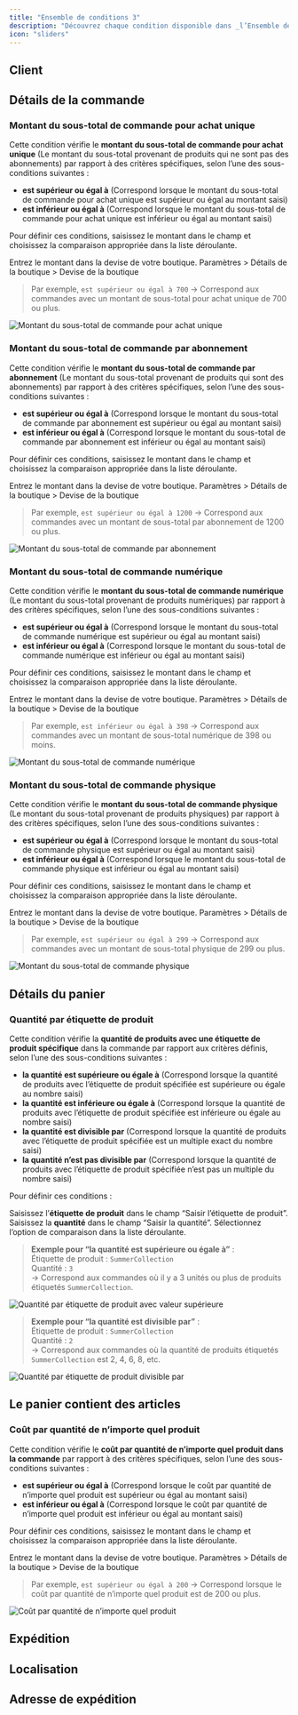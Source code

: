 ```yaml
---
title: "Ensemble de conditions 3"
description: "Découvrez chaque condition disponible dans _l’Ensemble de conditions 3_."
icon: "sliders"
---
```



<Always />

<PreviousAllConditionsInvalid />

## Client

<EmailAddress />
<CustomerTag />

## Détails de la commande

<OrderTotalAmount />
<OrderSubtotalAmount />

### Montant du sous-total de commande pour achat unique

Cette condition vérifie le **montant du sous-total de commande pour achat unique** (Le montant du sous-total provenant de produits qui ne sont pas des abonnements) par rapport à des critères spécifiques, selon l’une des sous-conditions suivantes :

- **est supérieur ou égal à** (Correspond lorsque le montant du sous-total de commande pour achat unique est supérieur ou égal au montant saisi)
- **est inférieur ou égal à** (Correspond lorsque le montant du sous-total de commande pour achat unique est inférieur ou égal au montant saisi)

Pour définir ces conditions, saisissez le montant dans le champ et choisissez la comparaison appropriée dans la liste déroulante.

<Note>
  Entrez le montant dans la devise de votre boutique. Paramètres > Détails de la boutique > Devise de la boutique
</Note>

> Par exemple, `est supérieur ou égal à 700` → Correspond aux commandes avec un montant de sous-total pour achat unique de 700 ou plus.

<img
  src="/images/essentials/condition-sets/order-subtotal-one-time-purchase-amount.webp"
  alt="Montant du sous-total de commande pour achat unique"
/>

### Montant du sous-total de commande par abonnement

Cette condition vérifie le **montant du sous-total de commande par abonnement** (Le montant du sous-total provenant de produits qui sont des abonnements) par rapport à des critères spécifiques, selon l’une des sous-conditions suivantes :

- **est supérieur ou égal à** (Correspond lorsque le montant du sous-total de commande par abonnement est supérieur ou égal au montant saisi)
- **est inférieur ou égal à** (Correspond lorsque le montant du sous-total de commande par abonnement est inférieur ou égal au montant saisi)

Pour définir ces conditions, saisissez le montant dans le champ et choisissez la comparaison appropriée dans la liste déroulante.

<Note>
  Entrez le montant dans la devise de votre boutique. Paramètres > Détails de la boutique > Devise de la boutique
</Note>

> Par exemple, `est supérieur ou égal à 1200` → Correspond aux commandes avec un montant de sous-total par abonnement de 1200 ou plus.

<img
  src="/images/essentials/condition-sets/order-subtotal-subscription-amount.webp"
  alt="Montant du sous-total de commande par abonnement"
/>

### Montant du sous-total de commande numérique

Cette condition vérifie le **montant du sous-total de commande numérique** (Le montant du sous-total provenant de produits numériques) par rapport à des critères spécifiques, selon l’une des sous-conditions suivantes :

- **est supérieur ou égal à** (Correspond lorsque le montant du sous-total de commande numérique est supérieur ou égal au montant saisi)
- **est inférieur ou égal à** (Correspond lorsque le montant du sous-total de commande numérique est inférieur ou égal au montant saisi)

Pour définir ces conditions, saisissez le montant dans le champ et choisissez la comparaison appropriée dans la liste déroulante.

<Note>
  Entrez le montant dans la devise de votre boutique. Paramètres > Détails de la boutique > Devise de la boutique
</Note>

> Par exemple, `est inférieur ou égal à 398` → Correspond aux commandes avec un montant de sous-total numérique de 398 ou moins.

<img
  src="/images/essentials/condition-sets/order-subtotal-digital-amount.webp"
  alt="Montant du sous-total de commande numérique"
/>

### Montant du sous-total de commande physique

Cette condition vérifie le **montant du sous-total de commande physique** (Le montant du sous-total provenant de produits physiques) par rapport à des critères spécifiques, selon l’une des sous-conditions suivantes :

- **est supérieur ou égal à** (Correspond lorsque le montant du sous-total de commande physique est supérieur ou égal au montant saisi)
- **est inférieur ou égal à** (Correspond lorsque le montant du sous-total de commande physique est inférieur ou égal au montant saisi)

Pour définir ces conditions, saisissez le montant dans le champ et choisissez la comparaison appropriée dans la liste déroulante.

<Note>
  Entrez le montant dans la devise de votre boutique. Paramètres > Détails de la boutique > Devise de la boutique
</Note>

> Par exemple, `est supérieur ou égal à 299` → Correspond aux commandes avec un montant de sous-total physique de 299 ou plus.

<img
  src="/images/essentials/condition-sets/order-subtotal-physical-amount.webp"
  alt="Montant du sous-total de commande physique"
/>

<OrderTotalQuantity />

## Détails du panier

<OrderSubtotalAmountPerProductTag />
<OrderSubtotalAmountMinusOrderSubtotalAmountPerProductTag />

### Quantité par étiquette de produit

Cette condition vérifie la **quantité de produits avec une étiquette de produit spécifique** dans la commande par rapport aux critères définis, selon l’une des sous-conditions suivantes :

- **la quantité est supérieure ou égale à** (Correspond lorsque la quantité de produits avec l’étiquette de produit spécifiée est supérieure ou égale au nombre saisi)
- **la quantité est inférieure ou égale à** (Correspond lorsque la quantité de produits avec l’étiquette de produit spécifiée est inférieure ou égale au nombre saisi)
- **la quantité est divisible par** (Correspond lorsque la quantité de produits avec l’étiquette de produit spécifiée est un multiple exact du nombre saisi)
- **la quantité n’est pas divisible par** (Correspond lorsque la quantité de produits avec l’étiquette de produit spécifiée n’est pas un multiple du nombre saisi)

Pour définir ces conditions :

<Steps>
  <Step title="Saisir l’étiquette de produit">
    Saisissez l’<strong>étiquette de produit</strong> dans le champ “Saisir l’étiquette de produit”.
  </Step>

  <Step title="Saisir la quantité">
    Saisissez la <strong>quantité</strong> dans le champ “Saisir la quantité”.
  </Step>

  <Step title="Sélectionner l’option de comparaison">
    Sélectionnez l’option de comparaison dans la liste déroulante.
  </Step>
</Steps>

> **Exemple pour “la quantité est supérieure ou égale à”** :  
> Étiquette de produit : `SummerCollection`  
> Quantité : `3`  
> → Correspond aux commandes où il y a 3 unités ou plus de produits étiquetés `SummerCollection`.

<img
  src="/images/essentials/condition-sets/quantity-per-product-tag-has-greater-value.webp"
  alt="Quantité par étiquette de produit avec valeur supérieure"
/>

> **Exemple pour “la quantité est divisible par”** :  
> Étiquette de produit : `SummerCollection`  
> Quantité : `2`  
> → Correspond aux commandes où la quantité de produits étiquetés `SummerCollection` est 2, 4, 6, 8, etc.

<img
  src="/images/essentials/condition-sets/quantity-per-product-tag-divisible-by.webp"
  alt="Quantité par étiquette de produit divisible par"
/>

## Le panier contient des articles

<ProductTag />
<ProductTags />
<Collection />
<Collections />
<CartHasShippingProduct />
<CartHasNoShippingProduct />
<CartHasDigitalProduct />
<CartHasNoDigitalProduct />
<CartHasOneTimePurchaseProduct />
<CartHasNoOneTimePurchaseProduct />
<CartHasSubscriptionProduct />
<CartHasNoSubscriptionProduct />

### Coût par quantité de n’importe quel produit

Cette condition vérifie le **coût par quantité de n’importe quel produit dans la commande** par rapport à des critères spécifiques, selon l’une des sous-conditions suivantes :

- **est supérieur ou égal à** (Correspond lorsque le coût par quantité de n’importe quel produit est supérieur ou égal au montant saisi)
- **est inférieur ou égal à** (Correspond lorsque le coût par quantité de n’importe quel produit est inférieur ou égal au montant saisi)

Pour définir ces conditions, saisissez le montant dans le champ et choisissez la comparaison appropriée dans la liste déroulante.

<Note>
  Entrez le montant dans la devise de votre boutique. Paramètres > Détails de la boutique > Devise de la boutique
</Note>

> Par exemple, `est supérieur ou égal à 200` → Correspond lorsque le coût par quantité de n’importe quel produit est de 200 ou plus.

<img
  src="/images/essentials/condition-sets/any-product-cost-per-quantity.webp"
  alt="Coût par quantité de n’importe quel produit"
/>

## Expédition

<ShippingMethodPrice />
<SelectedShippingTypeShipPickup />
<ShippingMethodsAvailable />

## Localisation
<UserLanguage />
<Market />

## Adresse de expédition

<ShippingAddressIsEmpty />
<ShippingAddressIsNotEmpty />
<FullNameFirstNameLastName />
<FirstName />
<LastName />
<POBoxAddress />
<NotPOBoxAddress />
<AddressLine1Line2 />
<AddressLine1 />
<AddressLine2 />
<Company />
<PhoneNumber />
<CityArea />
<ProvinceCodeStateCode />
<Country />
<ZipCodePostalCode />
